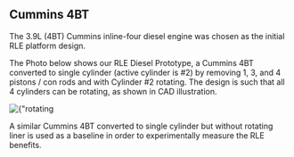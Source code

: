 ## Cummins 4BT

The 3.9L (4BT) Cummins inline-four diesel engine was chosen as the initial RLE platform design.

The Photo below shows our RLE Diesel Prototype, a Cummins 4BT converted to single cylinder (active cylinder is #2) by removing 1, 3, and 4 pistons / con rods and with Cylinder #2 rotating.  The design is such that all 4 cylinders can be rotating, as shown in CAD illustration.



<div className={"nx-w-full nx-flex nx-flex-col nx-pt-6"}>
    <div className={"nx-flex nx-justify-center"}>
        <Image priority src={rotatingLinerPrototype} alt={"rotating liner prototype"}/>
    </div>

</div>


A similar Cummins 4BT converted to single cylinder but without rotating liner is used as a baseline in order to experimentally measure the RLE benefits.